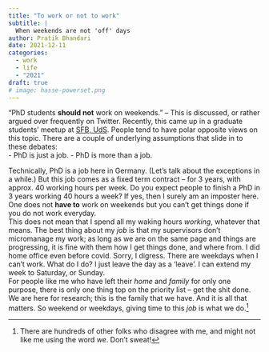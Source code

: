```yaml
---
title: "To work or not to work"
subtitle: |
  When weekends are not 'off' days
author: Pratik Bhandari
date: 2021-12-11
categories:
  - work
  - life
  - "2021"
draft: true
# image: hasse-powerset.png
---
```


<!-- Hiding the preview -->

"PhD students **should not** work on weekends." -- This is discussed, or rather argued over frequently on Twitter. Recently, this came up in a graduate students' meetup at [SFB, UdS](https://sfb1102.uni-saarland.de/contact/members/). People tend to have polar opposite views on this topic. There are a couple of underlying assumptions that slide in to these debates:\
    -   PhD is just a job.
    -   PhD is more than a job.

Technically, PhD is a job here in Germany. (Let's talk about the exceptions in a while.) But this job comes as a fixed term contract -- for 3 years, with approx. 40 working hours per week. Do you expect people to finish a PhD in 3 years working 40 hours a week? If yes, then I surely am an imposter here. One does not **have to** work on weekends but you can't get things done if you do not work everyday.\
This does not mean that I spend all my waking hours *working*, whatever that means. The best thing about my *job* is that my supervisors don't micromanage my work; as long as we are on the same page and things are progressing, it is fine with them how I get things done, and where from. I did home office even before covid. Sorry, I digress.
There are weekdays when I can't work. What do I do? I just leave the day as a 'leave'. I can extend my week to Saturday, or Sunday.\
For people like me who have left their *home* and *family* for only one purpose, there is only one thing top on the priority list -- get the shit done. We are here for research; this is the family that we have. And it is all that matters. So weekend or weekdays, giving time to this *job* is what we do.^[There are hundreds of other folks who disagree with me, and might not like me using the word *we*. Don't sweat!]



